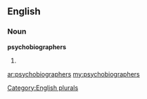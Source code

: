 ==English==

===Noun===
'''psychobiographers'''

# {{plural of|[[psychobiographer]]}}

[[Category:English plurals]]

[[ar:psychobiographers]]
[[my:psychobiographers]]
